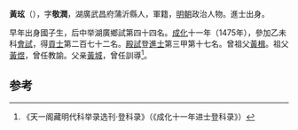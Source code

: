 '''黃玹'''（{{bd|1438年||？}}），字'''敬潤'''，湖廣武昌府蒲沂縣人，軍籍，[[明朝|明朝]]政治人物。進士出身。

早年出身國子生，后中举湖廣鄉試第四十四名。[[成化|成化]]十一年（1475年），參加乙未科[[會試|會試]]，得[[貢士|貢士]]第二百七十二名。[[殿試|殿試]]登[[進士|進士]]第三甲第十七名。曾祖父[[黃楫|黃楫]]。祖父[[黃煜|黃煜]]，曾任教諭。父亲[[黃城|黃城]]，曾任訓導<ref>《天一阁藏明代科举录选刊·登科录》（《成化十一年进士登科录》）</ref>。

==参考==
{{reflist}}
{{明朝人物小作品}}
{{成化十一年乙未科殿試金榜}}